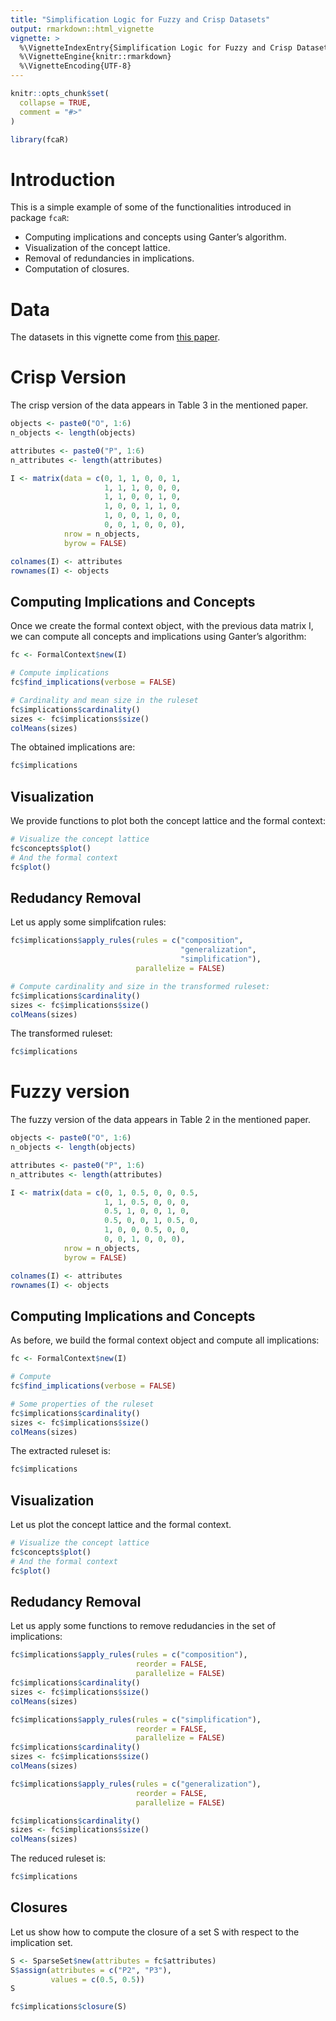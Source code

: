 ```yaml
---
title: "Simplification Logic for Fuzzy and Crisp Datasets"
output: rmarkdown::html_vignette
vignette: >
  %\VignetteIndexEntry{Simplification Logic for Fuzzy and Crisp Datasets}
  %\VignetteEngine{knitr::rmarkdown}
  %\VignetteEncoding{UTF-8}
---
```


```r
knitr::opts_chunk$set(
  collapse = TRUE,
  comment = "#>"
)
```

```r
library(fcaR)
```

# Introduction

This is a simple example of some of the functionalities introduced in package `fcaR`:

- Computing implications and concepts using Ganter's algorithm.
- Visualization of the concept lattice.
- Removal of redundancies in implications.
- Computation of closures.

# Data

The datasets in this vignette come from [this paper](https://www.sciencedirect.com/science/article/pii/S1877705812021418).

# Crisp Version

The crisp version of the data appears in Table 3 in the mentioned paper.

```r
objects <- paste0("O", 1:6)
n_objects <- length(objects)

attributes <- paste0("P", 1:6)
n_attributes <- length(attributes)

I <- matrix(data = c(0, 1, 1, 0, 0, 1,
                     1, 1, 1, 0, 0, 0,
                     1, 1, 0, 0, 1, 0,
                     1, 0, 0, 1, 1, 0,
                     1, 0, 0, 1, 0, 0,
                     0, 0, 1, 0, 0, 0),
            nrow = n_objects,
            byrow = FALSE)

colnames(I) <- attributes
rownames(I) <- objects
```

## Computing Implications and Concepts

Once we create the formal context object, with the previous data matrix I, we can compute all concepts and implications using Ganter's algorithm:
```r
fc <- FormalContext$new(I)

# Compute implications
fc$find_implications(verbose = FALSE)

# Cardinality and mean size in the ruleset
fc$implications$cardinality()
sizes <- fc$implications$size()
colMeans(sizes)
```

The obtained implications are:
```r
fc$implications
```

## Visualization

We provide functions to plot both the concept lattice and the formal context:

```r
# Visualize the concept lattice
fc$concepts$plot()
# And the formal context
fc$plot()
```

## Redudancy Removal

Let us apply some simplifcation rules:
```r
fc$implications$apply_rules(rules = c("composition",
                                      "generalization",
                                      "simplification"),
                            parallelize = FALSE)

# Compute cardinality and size in the transformed ruleset:
fc$implications$cardinality()
sizes <- fc$implications$size()
colMeans(sizes)
```

The transformed ruleset:
```r
fc$implications
```

# Fuzzy version

The fuzzy version of the data appears in Table 2 in the mentioned paper.

```r
objects <- paste0("O", 1:6)
n_objects <- length(objects)

attributes <- paste0("P", 1:6)
n_attributes <- length(attributes)

I <- matrix(data = c(0, 1, 0.5, 0, 0, 0.5,
                     1, 1, 0.5, 0, 0, 0,
                     0.5, 1, 0, 0, 1, 0,
                     0.5, 0, 0, 1, 0.5, 0,
                     1, 0, 0, 0.5, 0, 0,
                     0, 0, 1, 0, 0, 0),
            nrow = n_objects,
            byrow = FALSE)

colnames(I) <- attributes
rownames(I) <- objects
```

## Computing Implications and Concepts

As before, we build the formal context object and compute all implications:

```r
fc <- FormalContext$new(I)

# Compute
fc$find_implications(verbose = FALSE)

# Some properties of the ruleset
fc$implications$cardinality()
sizes <- fc$implications$size()
colMeans(sizes)
```

The extracted ruleset is:
```r
fc$implications
```

## Visualization

Let us plot the concept lattice and the formal context.
```r
# Visualize the concept lattice
fc$concepts$plot()
# And the formal context
fc$plot()
```

## Redudancy Removal

Let us apply some functions to remove redudancies in the set of implications:

```r
fc$implications$apply_rules(rules = c("composition"), 
                            reorder = FALSE,
                            parallelize = FALSE)
fc$implications$cardinality()
sizes <- fc$implications$size()
colMeans(sizes)

fc$implications$apply_rules(rules = c("simplification"), 
                            reorder = FALSE,
                            parallelize = FALSE)
fc$implications$cardinality()
sizes <- fc$implications$size()
colMeans(sizes)

fc$implications$apply_rules(rules = c("generalization"), 
                            reorder = FALSE,
                            parallelize = FALSE)

fc$implications$cardinality()
sizes <- fc$implications$size()
colMeans(sizes)
```

The reduced ruleset is:
```r
fc$implications
```

## Closures

Let us show how to compute the closure of a set S with respect to the implication set.
```r
S <- SparseSet$new(attributes = fc$attributes)
S$assign(attributes = c("P2", "P3"),
         values = c(0.5, 0.5))
S

fc$implications$closure(S)
```

